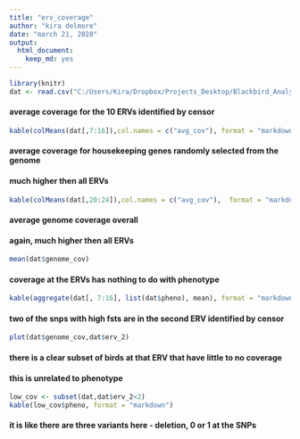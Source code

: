 ---
title: "erv_coverage"
author: "kira delmore"
date: "march 21, 2020"
output: 
  html_document: 
    keep_md: yes
---

```{r }
library(knitr)
dat <- read.csv("C:/Users/Kira/Dropbox/Projects_Desktop/Blackbird_Analysis/erv_coverage.csv")
```

#### average coverage for the 10 ERVs identified by censor  
```{r }
kable(colMeans(dat[,7:16]),col.names = c("avg_cov"), format = "markdown")
```

#### average coverage for housekeeping genes randomly selected from the genome
#### much higher then all ERVs
```{r }
kable(colMeans(dat[,20:24]),col.names = c("avg_cov"),  format = "markdown")
```

#### average genome coverage overall
#### again, much higher then all ERVs
```{r }
mean(dat$genome_cov)
```

#### coverage at the ERVs has nothing to do with phenotype
```{r }
kable(aggregate(dat[, 7:16], list(dat$pheno), mean), format = "markdown")
```

#### two of the snps with high fsts are in the second ERV identified by censor
```{r }
plot(dat$genome_cov,dat$erv_2)
```

#### there is a clear subset of birds at that ERV that have little to no coverage
#### this is unrelated to phenotype
```{r }
low_cov <- subset(dat,dat$erv_2<2)
kable(low_cov$pheno, format = "markdown")
```

#### it is like there are three variants here - deletion, 0 or 1 at the SNPs